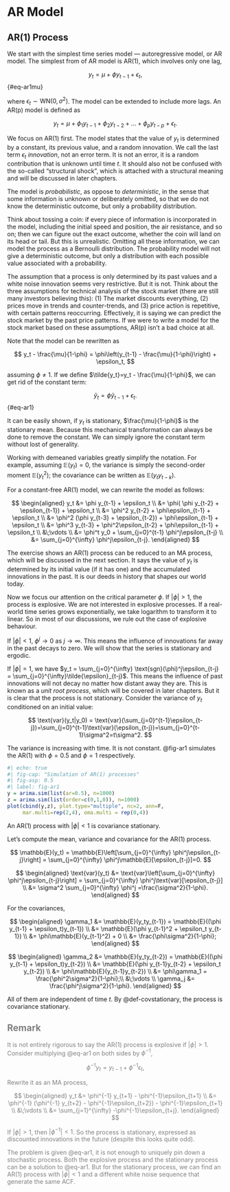 # AR Model

## AR(1) Process

We start with the simplest time series model --- autoregressive model,
or AR model. The simplest from of AR model is AR(1), which involves only
one lag,

$$
y_t = \mu + \phi y_{t-1} + \epsilon_t,
$$ {#eq-ar1mu}

where $\epsilon_t \sim \text{WN}(0,\sigma^2)$. The model can be extended
to include more lags. An AR(p) model is defined as

$$
y_t = \mu + \phi_1 y_{t-1} + \phi_2 y_{t-2} + \dots + \phi_p y_{t-p} +  \epsilon_t.
$$

We focus on AR(1) first. The model states that the value of $y_t$ is
determined by a constant, its previous value, and a random innovation.
We call the last term $\epsilon_t$ *innovation*, not an error term. It
is not an error, it is a random contribution that is unknown until time
$t$. It should also not be confused with the so-called "structural
shock", which is attached with a structural meaning and will be
discussed in later chapters.

The model is *probabilistic*, as oppose to *deterministic*, in the sense
that some information is unknown or deliberately omitted, so that we do
not know the deterministic outcome, but only a probability distribution.

::: callout-note
Think about tossing a coin: if every piece of information is
incorporated in the model, including the initial speed and position, the
air resistance, and so on; then we can figure out the exact outcome,
whether the coin will land on its head or tail. But this is unrealistic.
Omitting all these information, we can model the process as a Bernoulli
distribution. The probability model will not give a deterministic
outcome, but only a distribution with each possible value associated
with a probability.
:::

::: callout-note
The assumption that a process is only determined by its past values and
a white noise innovation seems very restrictive. But it is not. Think
about the three assumptions for technical analysis of the stock market
(there are still many investors believing this): (1) The market
discounts everything, (2) prices move in trends and counter-trends, and
(3) price action is repetitive, with certain patterns reoccurring.
Effectively, it is saying we can predict the stock market by the past
price patterns. If we were to write a model for the stock market based
on these assumptions, AR(p) isn't a bad choice at all.
:::

Note that the model can be rewritten as

$$
y_t - \frac{\mu}{1-\phi} = \phi\left(y_{t-1} - \frac{\mu}{1-\phi}\right) + \epsilon_t,
$$

assuming $\phi\neq 1$. If we define
$\tilde{y_t}=y_t - \frac{\mu}{1-\phi}$, we can get rid of the constant
term:

$$
\tilde{y}_t = \phi\tilde{y}_{t-1} + \epsilon_t.
$$ {#eq-ar1}

It can be easily shown, if $y_t$ is stationary, $\frac{\mu}{1-\phi}$ is
the stationary mean. Because this mechanical transformation can always
be done to remove the constant. We can simply ignore the constant term
without lost of generality.

::: callout-note
Working with demeaned variables greatly simplify the notation. For
example, assuming $\mathbb{E}(y_t)=0$, the variance is simply the
second-order moment $\mathbb{E}(y_t^2)$; the covariance can be written
as $\mathbb{E}(y_ty_{t-k})$.
:::

For a constant-free AR(1) model, we can rewrite the model as follows:

$$
\begin{aligned}
y_t &= \phi y_{t-1} + \epsilon_t \\
&= \phi( \phi y_{t-2} + \epsilon_{t-1}) + \epsilon_t \\
&= \phi^2 y_{t-2} + \phi\epsilon_{t-1} + \epsilon_t \\
&= \phi^2 (\phi y_{t-3} + \epsilon_{t-2}) + \phi\epsilon_{t-1} + \epsilon_t \\
&= \phi^3 y_{t-3} + \phi^2\epsilon_{t-2} + \phi\epsilon_{t-1} + \epsilon_t \\
&\;\vdots \\
&= \phi^t y_0 + \sum_{j=0}^{t-1} \phi^j\epsilon_{t-j} \\
&= \sum_{j=0}^{\infty} \phi^j\epsilon_{t-j}.
\end{aligned}
$$

The exercise shows an AR(1) process can be reduced to an MA process,
which will be discussed in the next section. It says the value of $y_t$
is determined by its initial value (if it has one) and the accumulated
innovations in the past. It is our deeds in history that shapes our
world today.

Now we focus our attention on the critical parameter $\phi$. If
$|\phi|>1$, the process is explosive. We are not interested in explosive
processes. If a real-world time series grows exponentially, we take
logarithm to transform it to linear. So in most of our discussions, we
rule out the case of explosive behaviour.

If $|\phi|<1$, $\phi^j\to 0$ as $j\to\infty$. This means the influence
of innovations far away in the past decays to zero. We will show that
the series is stationary and ergodic.

If $|\phi|=1$, we have
$y_t = \sum_{j=0}^{\infty} \text{sgn}(\phi)^j\epsilon_{t-j} = \sum_{j=0}^{\infty}\tilde{\epsilon}_{t-j}$.
This means the influence of past innovations will not decay no matter
how distant away they are. This is known as a *unit root process*, which
will be covered in later chapters. But it is clear that the process is
not stationary. Consider the variance of $y_t$ conditioned on an initial
value:

$$
\text{var}(y_t|y_0) = \text{var}(\sum_{j=0}^{t-1}\epsilon_{t-j})=\sum_{j=0}^{t-1}\text{var}(\epsilon_{t-j})=\sum_{j=0}^{t-1}\sigma^2=t\sigma^2.
$$

The variance is increasing with time. It is not constant. @fig-ar1
simulates the AR(1) with $\phi=0.5$ and $\phi=1$ respectively.

```r
#| echo: true
#| fig-cap: "Simulation of AR(1) processes"
#| fig-asp: 0.5
#| label: fig-ar1
y = arima.sim(list(ar=0.5), n=1000)
z = arima.sim(list(order=c(0,1,0)), n=1000)
plot(cbind(y,z), plot.type="multiple", nc=2, ann=F, 
     mar.multi=rep(2,4), oma.multi = rep(0,4))
```

::: {#prp-ar1stat}
An AR(1) process with $|\phi|<1$ is covariance stationary.
:::

::: proof
Let's compute the mean, variance and covariance for the AR(1) process.

$$
\mathbb{E}(y_t) = \mathbb{E}\left[\sum_{j=0}^{\infty} \phi^j\epsilon_{t-j}\right] = \sum_{j=0}^{\infty} \phi^j\mathbb{E}[\epsilon_{t-j}]=0.
$$

$$
\begin{aligned}
\text{var}(y_t) 
&= \text{var}\left[\sum_{j=0}^{\infty} \phi^j\epsilon_{t-j}\right] 
= \sum_{j=0}^{\infty} \phi^j\text{var}[\epsilon_{t-j}] \\
&= \sigma^2 \sum_{j=0}^{\infty} \phi^j 
=\frac{\sigma^2}{1-\phi}. 
\end{aligned}
$$

For the covariances,

$$
\begin{aligned}
\gamma_1 &= \mathbb{E}(y_ty_{t-1}) 
= \mathbb{E}((\phi y_{t-1} + \epsilon_t)y_{t-1}) \\
&= \mathbb{E}(\phi y_{t-1}^2 + \epsilon_t y_{t-1}) \\
&= \phi\mathbb{E}(y_{t-1}^2) + 0 \\
&= \frac{\phi\sigma^2}{1-\phi};
\end{aligned}
$$

$$
\begin{aligned}
\gamma_2 &= \mathbb{E}(y_ty_{t-2}) 
= \mathbb{E}((\phi y_{t-1} + \epsilon_t)y_{t-2}) \\
&= \mathbb{E}(\phi y_{t-1}y_{t-2} + \epsilon_t y_{t-2}) \\
&= \phi\mathbb{E}(y_{t-1}y_{t-2}) \\
&= \phi\gamma_1 = \frac{\phi^2\sigma^2}{1-\phi};\\
&\;\vdots \\
\gamma_j &= \frac{\phi^j\sigma^2}{1-\phi}.
\end{aligned}
$$

All of them are independent of time $t$. By @def-covstationary, the
process is covariance stationary.
:::

::: {.callout-caution style="color: gray;" appearance="minimal"}
## Remark

It is not entirely rigorous to say the AR(1) process is explosive if
$|\phi|>1$. Consider multiplying @eq-ar1 on both sides by $\phi^{-1}$,

$$
\phi^{-1} y_t = y_{t-1} + \phi^{-1}\epsilon_t,
$$

Rewrite it as an MA process,

$$
\begin{aligned}
y_t &= \phi^{-1} y_{t+1} - \phi^{-1}\epsilon_{t+1} \\
&= \phi^{-1} (\phi^{-1} y_{t+2} - \phi^{-1}\epsilon_{t+2}) - \phi^{-1}\epsilon_{t+1} \\
&\;\vdots \\
&= \sum_{j=1}^{\infty} -\phi^{-1}\epsilon_{t+j}.
\end{aligned}
$$

If $|\phi|>1$, then $|\phi^{-1}|<1$. So the process is stationary,
expressed as discounted innovations in the future (despite this looks
quite odd).

The problem is given @eq-ar1, it is not enough to uniquely pin down a
stochastic process. Both the explosive process and the stationary
process can be a solution to @eq-ar1. But for the stationary process, we
can find an AR(1) process with $|\phi|<1$ and a different white noise
sequence that generate the same ACF.
:::

